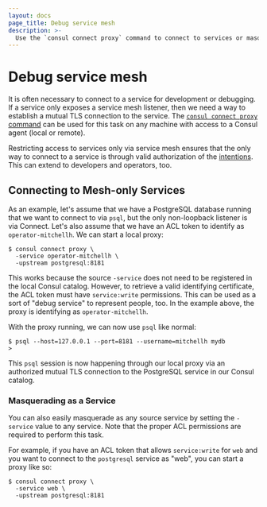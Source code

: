 ```yaml
---
layout: docs
page_title: Debug service mesh
description: >-
  Use the `consul connect proxy` command to connect to services or masquerade as other services for development and debugging purposes. Example code demonstrates connecting to services that are part of the service mesh as listeners only.
---
```


# Debug service mesh

It is often necessary to connect to a service for development or debugging.
If a service only exposes a service mesh listener, then we need a way to establish
a mutual TLS connection to the service. The
[`consul connect proxy` command](/consul/commands/connect/proxy) can be used
for this task on any machine with access to a Consul agent (local or remote).

Restricting access to services only via service mesh ensures that the only way to
connect to a service is through valid authorization of the
[intentions](/consul/docs/secure-mesh/intention). This can extend to developers
and operators, too.

## Connecting to Mesh-only Services

As an example, let's assume that we have a PostgreSQL database running that
we want to connect to via `psql`, but the only non-loopback listener is
via Connect. Let's also assume that we have an ACL token to identify as
`operator-mitchellh`. We can start a local proxy:

```shell-session
$ consul connect proxy \
  -service operator-mitchellh \
  -upstream postgresql:8181
```

This works because the source `-service` does not need to be registered
in the local Consul catalog. However, to retrieve a valid identifying
certificate, the ACL token must have `service:write` permissions. This
can be used as a sort of "debug service" to represent people, too. In
the example above, the proxy is identifying as `operator-mitchellh`.

With the proxy running, we can now use `psql` like normal:

```shell-session
$ psql --host=127.0.0.1 --port=8181 --username=mitchellh mydb
>
```

This `psql` session is now happening through our local proxy via an
authorized mutual TLS connection to the PostgreSQL service in our Consul
catalog.

### Masquerading as a Service

You can also easily masquerade as any source service by setting the
`-service` value to any service. Note that the proper ACL permissions are
required to perform this task.

For example, if you have an ACL token that allows `service:write` for
`web` and you want to connect to the `postgresql` service as "web", you
can start a proxy like so:

```shell-session
$ consul connect proxy \
  -service web \
  -upstream postgresql:8181
```
